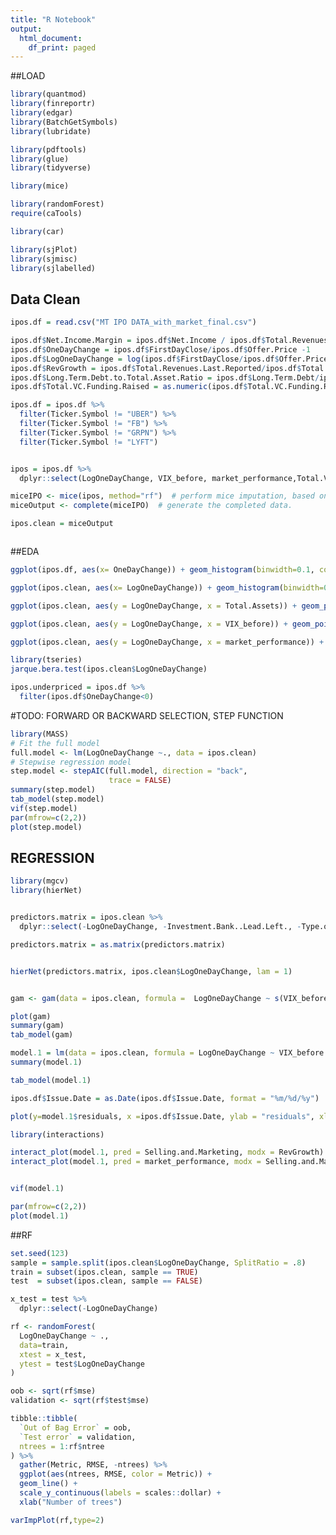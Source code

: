 ```yaml
---
title: "R Notebook"
output:
  html_document:
    df_print: paged
---
```


##LOAD
```r
library(quantmod)
library(finreportr)
library(edgar)
library(BatchGetSymbols)
library(lubridate)

library(pdftools)
library(glue)
library(tidyverse)

library(mice)

library(randomForest)
require(caTools)

library(car)

library(sjPlot)
library(sjmisc)
library(sjlabelled)
```


## Data Clean
```r


ipos.df = read.csv("MT IPO DATA_with_market_final.csv")

ipos.df$Net.Income.Margin = ipos.df$Net.Income / ipos.df$Total.Revenues.Last.Reported
ipos.df$OneDayChange = ipos.df$FirstDayClose/ipos.df$Offer.Price -1
ipos.df$LogOneDayChange = log(ipos.df$FirstDayClose/ipos.df$Offer.Price)
ipos.df$RevGrowth = ipos.df$Total.Revenues.Last.Reported/ipos.df$Total.Revenues.in.Previous.Year-1
ipos.df$Long.Term.Debt.to.Total.Asset.Ratio = ipos.df$Long.Term.Debt/ipos.df$Total.Assets
ipos.df$Total.VC.Funding.Raised = as.numeric(ipos.df$Total.VC.Funding.Raised)/1000

ipos.df = ipos.df %>%
  filter(Ticker.Symbol != "UBER") %>%
  filter(Ticker.Symbol != "FB") %>%
  filter(Ticker.Symbol != "GRPN") %>%
  filter(Ticker.Symbol != "LYFT")


ipos = ipos.df %>% 
  dplyr::select(LogOneDayChange, VIX_before, market_performance,Total.VC.Funding.Raised, Total.Revenues.Last.Reported, Total.Assets,Long.Term.Debt, Long.Term.Debt.to.Total.Asset.Ratio, Selling.and.Marketing, Total.Operating.Expenses, Net.Income, Net.Income.Margin, Type.of.Security, Investment.Bank..Lead.Left., Additional.Lead.Underwriters, RevGrowth, Proceeds)

miceIPO <- mice(ipos, method="rf")  # perform mice imputation, based on random forests.
miceOutput <- complete(miceIPO)  # generate the completed data.

ipos.clean = miceOutput



```

##EDA
```r
ggplot(ipos.df, aes(x= OneDayChange)) + geom_histogram(binwidth=0.1, colour="black", aes(y=..count..), position = "stack") + theme_minimal()

ggplot(ipos.clean, aes(x= LogOneDayChange)) + geom_histogram(binwidth=0.1, colour="black", aes(y=..count..), position = "stack") + theme_minimal()

ggplot(ipos.clean, aes(y = LogOneDayChange, x = Total.Assets)) + geom_point() + theme_minimal() +   geom_smooth(method='lm', formula= y~x)

ggplot(ipos.clean, aes(y = LogOneDayChange, x = VIX_before)) + geom_point() + theme_minimal() +   geom_smooth(method='lm', formula= y~x)

ggplot(ipos.clean, aes(y = LogOneDayChange, x = market_performance)) + geom_point() + theme_minimal() +   geom_smooth(method='lm', formula= y~x)

library(tseries)
jarque.bera.test(ipos.clean$LogOneDayChange)

ipos.underpriced = ipos.df %>% 
  filter(ipos.df$OneDayChange<0)


```


#TODO: FORWARD OR BACKWARD SELECTION, STEP FUNCTION
```r
library(MASS)
# Fit the full model 
full.model <- lm(LogOneDayChange ~., data = ipos.clean)
# Stepwise regression model
step.model <- stepAIC(full.model, direction = "back", 
                      trace = FALSE)
summary(step.model)
tab_model(step.model)
vif(step.model)
par(mfrow=c(2,2))
plot(step.model)
```


## REGRESSION
```r
library(mgcv)
library(hierNet)


predictors.matrix = ipos.clean %>%
  dplyr::select(-LogOneDayChange, -Investment.Bank..Lead.Left., -Type.of.Security)

predictors.matrix = as.matrix(predictors.matrix)


hierNet(predictors.matrix, ipos.clean$LogOneDayChange, lam = 1)


gam <- gam(data = ipos.clean, formula =  LogOneDayChange ~ s(VIX_before) + s(market_performance) + s(Total.Revenues.Last.Reported) + s(Total.Assets) + s(Selling.and.Marketing) + s(Net.Income) + s(Net.Income.Margin) + s(RevGrowth) + s(Total.VC.Funding.Raised) +s(Long.Term.Debt) +s(Proceeds) + Investment.Bank..Lead.Left.)

plot(gam)
summary(gam)
tab_model(gam)

model.1 = lm(data = ipos.clean, formula = LogOneDayChange ~ VIX_before + market_performance  + Selling.and.Marketing + Net.Income.Margin + RevGrowth + Total.Assets + log(Proceeds) + Type.of.Security  + Selling.and.Marketing:RevGrowth + market_performance:Selling.and.Marketing)
summary(model.1)

tab_model(model.1)

ipos.df$Issue.Date = as.Date(ipos.df$Issue.Date, format = "%m/%d/%y")

plot(y=model.1$residuals, x =ipos.df$Issue.Date, ylab = "residuals", xlab = "issue date")


```

```r

library(interactions)

interact_plot(model.1, pred = Selling.and.Marketing, modx = RevGrowth)
interact_plot(model.1, pred = market_performance, modx = Selling.and.Marketing)


vif(model.1)

par(mfrow=c(2,2))
plot(model.1)


```

##RF
```r
set.seed(123)
sample = sample.split(ipos.clean$LogOneDayChange, SplitRatio = .8)
train = subset(ipos.clean, sample == TRUE)
test  = subset(ipos.clean, sample == FALSE)

x_test = test %>%
  dplyr::select(-LogOneDayChange)

rf <- randomForest(
  LogOneDayChange ~ .,
  data=train,
  xtest = x_test,
  ytest = test$LogOneDayChange
)

oob <- sqrt(rf$mse)
validation <- sqrt(rf$test$mse)

tibble::tibble(
  `Out of Bag Error` = oob,
  `Test error` = validation,
  ntrees = 1:rf$ntree
) %>%
  gather(Metric, RMSE, -ntrees) %>%
  ggplot(aes(ntrees, RMSE, color = Metric)) +
  geom_line() +
  scale_y_continuous(labels = scales::dollar) +
  xlab("Number of trees")

varImpPlot(rf,type=2)

```

